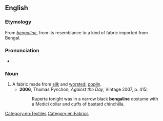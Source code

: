 ==English==

===Etymology===
From {{etyl|fr|en}} ''[[#French|bengaline]]'', from its resemblance to a kind of fabric imported from Bengal.

===Pronunciation===
* {{IPA|/ˈbɛŋɡəliːn/|lang=en}}

===Noun===
{{en-noun}}

# A fabric made from [[silk]] and [[worsted]]; [[poplin]].
#* '''2006''', Thomas Pynchon, ''Against the Day'', Vintage 2007, p. 415:
#*: Ruperta tonight was in a narrow black '''bengaline''' costume with a Medici collar and cuffs of bastard chinchilla.

[[Category:en:Textiles]]
[[Category:en:Fabrics]]
